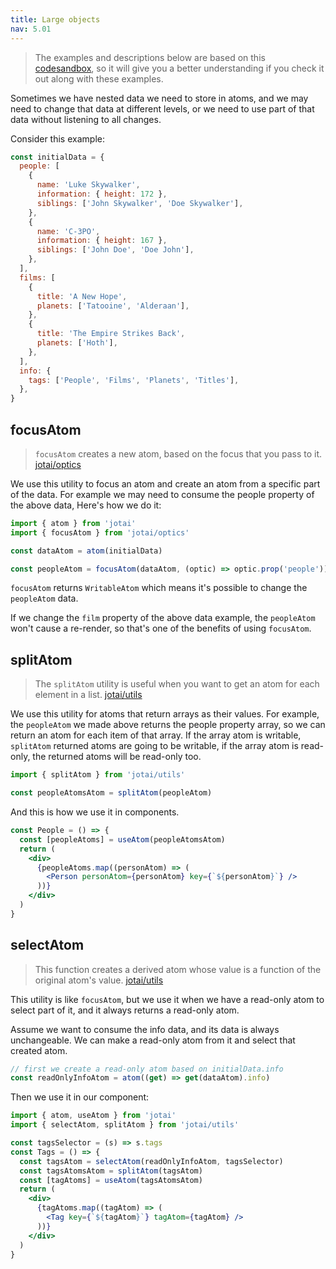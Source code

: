 ```yaml
---
title: Large objects
nav: 5.01
---
```


> The examples and descriptions below are based on this [codesandbox](https://codesandbox.io/s/zealous-sun-f2qnl?file=/src/App.tsx), so it will give you a better understanding if you check it out along with these examples.

Sometimes we have nested data we need to store in atoms, and we may need to change that data at different levels, or we need to use part of that data without listening to all changes.

Consider this example:

```jsx
const initialData = {
  people: [
    {
      name: 'Luke Skywalker',
      information: { height: 172 },
      siblings: ['John Skywalker', 'Doe Skywalker'],
    },
    {
      name: 'C-3PO',
      information: { height: 167 },
      siblings: ['John Doe', 'Doe John'],
    },
  ],
  films: [
    {
      title: 'A New Hope',
      planets: ['Tatooine', 'Alderaan'],
    },
    {
      title: 'The Empire Strikes Back',
      planets: ['Hoth'],
    },
  ],
  info: {
    tags: ['People', 'Films', 'Planets', 'Titles'],
  },
}
```

## focusAtom

> `focusAtom` creates a new atom, based on the focus that you pass to it. [jotai/optics](../integrations/optics.mdx#focus-atom)

We use this utility to focus an atom and create an atom from a specific part of the data. For example we may need to consume the people property of the above data, Here's how we do it:

```jsx
import { atom } from 'jotai'
import { focusAtom } from 'jotai/optics'

const dataAtom = atom(initialData)

const peopleAtom = focusAtom(dataAtom, (optic) => optic.prop('people'))
```

`focusAtom` returns `WritableAtom` which means it's possible to change the `peopleAtom` data.

If we change the `film` property of the above data example, the `peopleAtom` won't cause a re-render, so that's one of the benefits of using `focusAtom`.

## splitAtom

> The `splitAtom` utility is useful when you want to get an atom for each element in a list. [jotai/utils](../api/utils.mdx#split-atom)

We use this utility for atoms that return arrays as their values. For example, the `peopleAtom` we made above returns the people property array, so we can return an atom for each item of that array. If the array atom is writable, `splitAtom` returned atoms are going to be writable, if the array atom is read-only, the returned atoms will be read-only too.

```jsx
import { splitAtom } from 'jotai/utils'

const peopleAtomsAtom = splitAtom(peopleAtom)
```

And this is how we use it in components.

```jsx
const People = () => {
  const [peopleAtoms] = useAtom(peopleAtomsAtom)
  return (
    <div>
      {peopleAtoms.map((personAtom) => (
        <Person personAtom={personAtom} key={`${personAtom}`} />
      ))}
    </div>
  )
}
```

## selectAtom

> This function creates a derived atom whose value is a function of the original atom's value. [jotai/utils](../api/utils.mdx#select-atom)

This utility is like `focusAtom`, but we use it when we have a read-only atom to select part of it, and it always returns a read-only atom.

Assume we want to consume the info data, and its data is always unchangeable. We can make a read-only atom from it and select that created atom.

```jsx
// first we create a read-only atom based on initialData.info
const readOnlyInfoAtom = atom((get) => get(dataAtom).info)
```

Then we use it in our component:

```jsx
import { atom, useAtom } from 'jotai'
import { selectAtom, splitAtom } from 'jotai/utils'

const tagsSelector = (s) => s.tags
const Tags = () => {
  const tagsAtom = selectAtom(readOnlyInfoAtom, tagsSelector)
  const tagsAtomsAtom = splitAtom(tagsAtom)
  const [tagAtoms] = useAtom(tagsAtomsAtom)
  return (
    <div>
      {tagAtoms.map((tagAtom) => (
        <Tag key={`${tagAtom}`} tagAtom={tagAtom} />
      ))}
    </div>
  )
}
```
